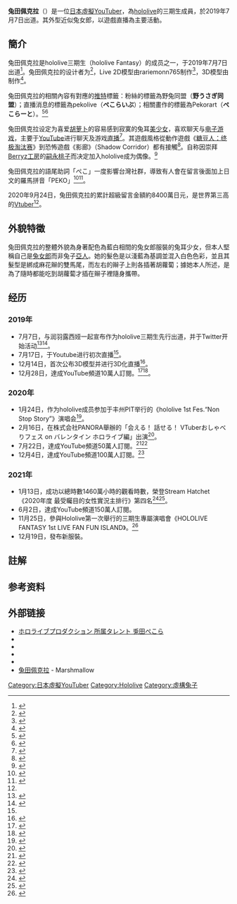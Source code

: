 
{{Infobox YouTube personality
| name = 兔田佩克拉
| logo = 
| logo caption = 
| image = File:Usada_Pekora.png
| imagesize = 300px
| caption = 兔田佩克拉的人物立繪
| birth_name = 好胡蘿蔔日(いいにんじん日) {{notetag|1月12日的諧音。}}
| birth_date = 1月12日
| birth_place = 日本
| death_date = 
| death_place = 
| nationality = 
| height = 153cm(不包含兔耳)
| occupation = [[虛擬YouTuber|虛擬YouTuber]]
| website = 
| pseudonym = 族長、好運兔、屑兔、兔田社長、網絡巨兔
| channel_display_name = {{lang|ja|Pekora Ch.兎田ぺこら}}
| channel_url = UC1DCedRgGHBdm81E1llLhOQ
| channel_direct_url = 
| years_active = 2019年7月3日 - 至今
| genre = [[游戏|游戏]]・[[音樂|音樂]]
| subscribers = 196萬
| subscriber_date = 2022年7月1日
| views = 400,714,029次
| view_date = 2022年7月1日
| network = 
| associated_acts = [[hololive|hololive]]
| catchphrase(s) = peko
| silver_button = yes
| silver_year = 2019
| gold_button = yes
| gold_year = 2020
| diamond_button = no
| diamond_year = /
| ruby_button = no
| ruby_year = 
}}
'''兔田佩克拉'''（{{jpn|j=兎田ぺこら|hg=うさだ ぺこら|rm=Usada Pekora|f=y}}）是一位[[日本|日本]][[虛擬YouTuber|虛擬YouTuber]]，為[[hololive|hololive]]的三期生成員，於2019年7月7日出道。其外型近似兔女郎，以遊戲直播為主要活動。

==簡介==
兔田佩克拉是hololive三期生（hololive Fantasy）的成员之一，于2019年7月7日出道<ref name="debut">{{Cite web|url=https://prtimes.jp/main/html/rd/p/000000093.000030268.html|title=VTuber事務所ホロライブ3期生「兎田ぺこら」「潤羽るしあ」デビュー配信日決定のお知らせ|publisher=PR Times|date=2019-07-12|accessdate=2020-07-25|archive-date=2019-07-13|archive-url=https://web.archive.org/web/20190713155010/https://prtimes.jp/main/html/rd/p/000000093.000030268.html|dead-url=no}}</ref>。兔田佩克拉的设计者为{{lang|ja|憂姬はぐれ}}<ref>{{Cite web|url=https://twitter.com/yuukihagure|title=憂姬はぐれ Twitter|language=ja|accessdate=2020-07-25|archive-date=2020-12-01|archive-url=https://web.archive.org/web/20201201213252/https://twitter.com/yuukihagure|dead-url=no}}</ref>，Live 2D模型由rariemonn765制作<ref>{{Cite web|url=https://twitter.com/rariemonn765|title=rariemonn Twitter|language=ja|accessdate=2020-07-25|archive-date=2020-12-06|archive-url=https://web.archive.org/web/20201206215105/https://twitter.com/rariemonn765|dead-url=no}}</ref>，3D模型由{{lang|ja|八剣}}制作<ref>{{Cite web|url=https://twitter.com/yatsurugi_mmd|title=八剣【3DCGモデラー】|language=ja|accessdate=2020-07-25|archive-date=2020-11-19|archive-url=https://web.archive.org/web/20201119143705/https://twitter.com/yatsurugi_mmd|dead-url=no}}</ref>。

兔田佩克拉的相關內容有對應的[[推特|推特]]標籤：粉絲的標籤為野兔同盟（'''野うさぎ同盟'''）；直播消息的標籤為pekolive（'''ぺこらいぶ'''）；相關畫作的標籤為Pekorart（'''ぺこらーと'''）。<ref>{{Cite web|title=【#兎田ぺこら初配信】はじめまして、兎田ぺこらです！！【ホロライブ/新人Vtuber】 - YouTube|url=https://www.youtube.com/watch?v=i8gf-tM13ao&feature=youtu.be&t=2644|accessdate=2020-11-17|work=www.youtube.com|archive-date=2020-12-04|archive-url=https://web.archive.org/web/20201204134140/https://www.youtube.com/watch?v=i8gf-tM13ao|dead-url=no}}</ref><ref>{{Cite web|title=兎田ぺこら　ホロライブ3期生 (@usadapekora) / Twitter|url=https://twitter.com/usadapekora|accessdate=2020-11-17|author=|date=|format=|publisher=|language=|archive-date=2020-12-04|archive-url=https://web.archive.org/web/20201204223934/https://twitter.com/usadapekora|dead-url=no}}</ref>

兔田佩克拉设定为喜爱[[胡萝卜|胡萝卜]]的容易感到寂寞的兔耳[[美少女|美少女]]，喜欢聊天与[[电子游戏|电子游戏]]，主要于[[YouTube|YouTube]]进行聊天及游戏[[网络直播|直播]]<ref>{{Cite web|url=https://dengekionline.com/articles/39366/|title=宝鐘マリンさんや兎田ぺこらさん、潤羽るしあさんらホロライブ3期生を紹介|publisher=電撃オンライン|date=2020-06-22|accessdate=2020-07-25|archive-date=2020-12-06|archive-url=https://web.archive.org/web/20201206211832/https://dengekionline.com/articles/39366/|dead-url=no}}</ref>。其遊戲風格從動作遊戲《[[糖豆人：终极淘汰赛|糖豆人：终极淘汰赛]]》到恐怖遊戲《影廊》（Shadow Corridor）都有接觸<ref name=":0">{{Cite web|title=ゲーム実況系VTuberがアツい。投げ銭だけで8400万円獲得の猛者も|url=https://nikkan-spa.jp/1708435|accessdate=2020-11-17|date=2020-10-30|last=A4studio|work=日刊SPA!|language=ja|archive-date=2020-11-17|archive-url=https://web.archive.org/web/20201117192614/https://nikkan-spa.jp/1708435|dead-url=no}}</ref>。自称因崇拜[[Berryz工房|Berryz工房]]的[[嗣永桃子|嗣永桃子]]而决定加入hololive成为偶像。<ref>{{Cite web|url=https://cho-animedia.jp/music/155882/2/|title=ホロライブ第3期生、自由奔放なウサ耳の女の子・兎田ぺこらが今後の展望を語るぺこ！「次の目標はTV番組出演ぺこ！」【インタビュー】|publisher=アニメディア|date=2020-02-11|accessdate=2020-07-25|archive-date=2020-07-25|archive-url=https://web.archive.org/web/20200725040109/https://cho-animedia.jp/music/155882/2/|dead-url=no}}</ref>

兔田佩克拉的語尾助詞「ぺこ」一度影響台灣社群，導致有人會在留言後面加上日文的羅馬拼音「PEKO」<ref>{{Cite web|title=「今天回家後，也是Pekora！」 人氣Vtuber兔田佩克拉席捲日本藝能界成名言|url=https://game.ettoday.net/article/1941234.htm|access-date=2021-09-21|date=2021-03-19|work=ETtoday遊戲雲|language=zh-Hant|archive-date=2021-09-21|archive-url=https://web.archive.org/web/20210921182537/https://game.ettoday.net/article/1941234.htm|dead-url=no}}</ref><ref>{{Cite web|title=當紅虛擬偶像別只知道Peko！網友熱議20大台灣VTuber來了|url=https://udn.com/news/story/7088/5249599|access-date=2021-09-21|date=2021-02-13|last=|work=聯合新聞網|language=zh-Hant|archive-date=2021-09-21|archive-url=https://web.archive.org/web/20210921174336/https://udn.com/news/story/7088/5249599|dead-url=no}}</ref>。

2020年9月24日，兔田佩克拉的累計超級留言{{註|超級留言（SuperChat）為Youtube影片直播或首播時，觀看者表達支持的一種捐款（又稱為抖內）機制。|name=註}}金額約8400萬日元，是世界第三高的[[VTuber|Vtuber]]<ref name=":0" />。

==外貌特徵==
兔田佩克拉的整體外貌為身著配色為藍白相間的兔女郎服裝的兔耳少女，但本人堅稱自己是[[兔女郎|兔女郎]]而非兔子[[亞人|亞人]]。她的髮色是以淺藍為基調並混入白色色彩，並且其髮型是綁成麻花辮的雙馬尾，而左右的辮子上則各插著胡蘿蔔；據她本人所述，是為了隨時都能吃到胡蘿蔔才插在辮子裡隨身攜帶。

== 经历 ==
===2019年===
*7月7日，与润羽露西娅一起宣布作为hololive三期生先行出道，并于Twitter开始活动<ref>{{Cite web|url=https://www.moguravr.com/hololive-fantasy-2/|title=ホロライブ3期生が先行デビュー！ うさ耳の女の子「兎田ぺこら」、ネクロマンサーの少女「潤羽るしあ」|publisher=MoguraVR|date=2019-07-08|accessdate=2020-07-25|archive-date=2020-07-25|archive-url=https://web.archive.org/web/20200725061704/https://www.moguravr.com/hololive-fantasy-2/|dead-url=no}}</ref><ref>{{Cite web|title=新人VTuber「兎田ぺこら」「潤羽るしあ」がホロライブ3期生としてデビュー決定！|url=https://prtimes.jp/main/html/rd/p/000000088.000030268.html|accessdate=2020-07-25|work=プレスリリース・ニュースリリース配信シェアNo.1｜PR TIMES|archive-date=2020-11-16|archive-url=https://web.archive.org/web/20201116090659/https://prtimes.jp/main/html/rd/p/000000088.000030268.html|dead-url=no}}</ref>。
*7月17日，于Youtube进行初次直播<ref name="debut"/>。
*12月14日，首次公布3D模型并进行3D化直播<ref>{{Cite web|url=https://prtimes.jp/main/html/rd/p/000000186.000030268.html|title=ホロライブ所属VTuber「兎田ぺこら」3Dモデルお披露目放送実施のお知らせ|publisher=PR Times|date=2019-12-11|accessdate=2020-07-25|archive-date=2020-12-07|archive-url=https://web.archive.org/web/20201207050623/https://prtimes.jp/main/html/rd/p/000000186.000030268.html|dead-url=no}}</ref>。
*12月28日，達成YouTube頻道10萬人訂閱。<ref>{{Cite web|url=https://mobile.twitter.com/usadapekora/status/1210926989101527041|title=チャンネル登録10万人本当に本当にありがとうぺこ|publisher=PR Times|date=2019-12-28}}</ref><ref>{{Cite web|url=http://yt1.piee.pw/TGQFY|title=【10~19万人記念】みんないつも応援ありがとうぺこ！【ホロライブ/兎田ぺこら】|publisher=PR Times|date=2020-03-06|accessdate=2020-07-26|archive-date=2020-07-26|archive-url=https://web.archive.org/web/20200726094713/http://yt1.piee.pw/TGQFY|dead-url=no}}</ref>。
===2020年===
*1月24日，作为hololive成员参加于丰州PIT举行的《hololive 1st Fes.“Non Stop Story”》演唱会<ref>{{Cite web|url=https://prtimes.jp/main/html/rd/p/000000200.000030268.html|script-title=ja:重大発表解禁！2020年1月24日豊洲PIT「hololive 1st fes.『ノンストップ・ストーリー』」出演タレント23名のアイドル衣装&メインヴィジュアル解禁！有料配信チケット販売開始！|website=PR TIMES|date=2019-12-27|accessdate=2020-01-25|archive-date=2020-01-26|archive-url=https://web.archive.org/web/20200126095644/https://prtimes.jp/main/html/rd/p/000000200.000030268.html|dead-url=no}}</ref>。
*2月16日，在株式会社PANORA舉辦的「会える！ 話せる！ VTuberおしゃべりフェス on バレンタイン ホロライブ編」出演<ref>{{Citation|title=2/16に「会える！ 話せる！ VTuberおしゃべりフェス on バレンタイン ホロライブ編」を開催|url=https://panora.tokyo/archives/4430|accessdate=2020-11-14|language=ja|archive-date=2020-09-29|archive-url=https://web.archive.org/web/20200929112029/https://panora.tokyo/archives/4430|dead-url=no}}</ref>。
*7月22日，達成YouTube頻道50萬人訂閱。<ref>{{Cite web|url=https://mobile.twitter.com/usadapekora/status/1285957870979178499|title=50万人見届けありがとうぺこ|publisher=PR Times|date=2020-07-22}}</ref><ref>{{Cite web|url=http://yt1.piee.pw/TED4R|title=ついに50万人？！みんなで見届けようおおおおおぺこ！【ホロライブ/兎田ぺこら】|publisher=PR Times|date=2020-07-22|accessdate=2020-07-26|archive-date=2020-07-26|archive-url=https://web.archive.org/web/20200726104545/http://yt1.piee.pw/TED4R|dead-url=no}}</ref>
*12月4日，達成YouTube頻道100萬人訂閱。<ref>{{Cite web|title=100万人、本当にありがとう。|url=https://twitter.com/usadapekora/status/1334843301082451969|accessdate=2020-12-04|archive-date=2020-12-06|archive-url=https://web.archive.org/web/20201206045924/https://twitter.com/usadapekora/status/1334843301082451969|dead-url=no}}</ref>

===2021年===
*1月13日，成功以總時數1460萬小時的觀看時數，榮登Stream Hatchet《2020年度 最受矚目的女性實況主排行》第四名<ref>{{Cite web|url=https://www.dexerto.com/entertainment/valkyrae-pokimane-most-watched-female-streamer-2020-1491517/|title=Valkyrae overtook Pokimane as most watched female streamer in 2020|website=
Dexerto|language=en|date=2021-01-12|accessdate=2022-06-15|archive-date=2022-06-15|archive-url=https://web.archive.org/web/20220615181254/https://www.dexerto.com/entertainment/valkyrae-pokimane-most-watched-female-streamer-2020-1491517/|dead-url=no}}</ref><ref>{{Cite news|url=https://game.ettoday.net/article/1899482.htm|title=人家才沒看Peko！兔妹獲「全球知名女直播主」第四 力壓企鵝妹|website=[[ETtoday新聞雲|ETtoday新聞雲]]|language=zh-tw|date=2021-01-16|accessdate=2022-06-15|archive-date=2022-06-15|archive-url=https://web.archive.org/web/20220615190518/https://game.ettoday.net/article/1899482.htm|dead-url=no}}</ref>。
*6月2日，達成YouTube頻道150萬人訂閱。
*11月25日，參與Hololive第一次舉行的三期生專屬演唱會《HOLOLIVE FANTASY 1st LIVE FAN FUN ISLAND》。<ref>{{Cite web|title=hololive 三期生演唱會原創曲釋出音樂影像 歌曲同步於各大數位串流網站發售|url=https://gnn.gamer.com.tw/detail.php?sn=224280|access-date=2021-12-14|author=Akito|date=2021-11-22|work=巴哈姆特電玩資訊站|archive-date=2021-12-14|archive-url=https://web.archive.org/web/20211214044931/https://gnn.gamer.com.tw/detail.php?sn=224280|dead-url=no}}</ref>
*12月19日，發布新服裝。

== 註解 ==
{{NoteFoot}}

==参考资料==
{{Reflist|2}}

== 外部链接 ==
{{Commonscat|Pekora Usada|兔田佩克拉}}
* [https://hololive.hololivepro.com/talents/usada-pekora/ ホロライブプロダクション 所属タレント 兎田ぺこら] {{Wayback|url=https://www.hololive.tv/portfolio/items/336270 |date=20201110143806 }}{{ja}}
* {{YouTube|channel = UC1DCedRgGHBdm81E1llLhOQ |Pekora Ch. 兎田ぺこら}}
* {{Twitch|usadapekora_hololive}}
* {{Bilibili|user=443305053|兔田佩克拉Official}}
* {{Twitter|usadapekora}}
* [https://marshmallow-qa.com/usadapekora 兔田佩克拉] {{Wayback|url=https://marshmallow-qa.com/usadapekora |date=20201207015745 }} - Marshmallow

{{hololive production}}

{{DEFAULTSORT:Usada Pekora}}
[[Category:日本虛擬YouTuber|Category:日本虛擬YouTuber]]
[[Category:Hololive|Category:Hololive]]
[[Category:虛構兔子|Category:虛構兔子]]
